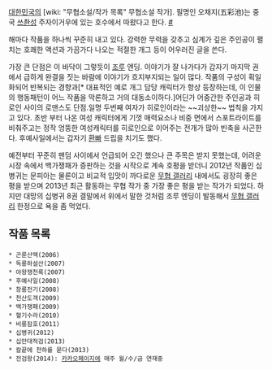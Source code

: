 [[대한민국]]의 [wiki: "무협소설/작가 목록" 무협소설 작가]. 필명인 오채지(五彩池)는 중국 [[쓰촨성]] 주자이거우에 있는 호수에서 따왔다고 한다. [http://www.websuda.com/?m=bbs&bid=012&uid=73 #] 

해마다 작품을 하나씩 꾸준히 내고 있다. 강력한 무력을 갖추고 심계가 깊은 주인공이 펼치는 호쾌한 액션과 가끔가다 나오는 적절한 개그 등이 어우러진 글을 쓴다.  

가장 큰 단점은 이 바닥이 그렇듯이 [[조루]] 엔딩. 이야기가 잘 나가다가 갑자기 마지막 권에서 급하게 완결을 짓는 바람에 이야기가 흐지부지되는 일이 많다. 작품의 구성이 획일화되어 반복되는 경향과[* 대표적인 예로 개그 담당 캐릭터가 항상 등장하는데, 이 인물의 행동패턴이 어느 작품을 막론하고 거의 대동소이하다.]어딘가 어중간한 주인공과 히로인 사이의 로맨스도 단점.일명 두번째 여자가 히로인이라는 ~~괴상한~~ 법칙을 가지고 있다. 초반 부터 나온 여성 캐릭터에게 기껏 매력요소나 비중 면에서 스포트라이트를 비춰주고는 정작 엉뚱한 여성캐릭터를 히로인으로 이어주는 전개가 많아 빈축을 사곤한다.
후예사일에서는 갑자기 [[환빠]] 드립을 치기도 했다. 

예전부터 꾸준히 팬덤 사이에서 언급되어 오긴 했으나 큰 주목은 받지 못했는데, 어려운 시장 속에서 백가쟁패가 증판하는 것을 시작으로 계속 호평을 받더니 2012년 작품인 십병귀는 문피아는 물론이고 비교적 입맛이 까다로운 [[무협 갤러리]] 내에서도 굉장히 좋은 평을 받으며 2013년 최근 활동하는 무협 작가 중 가장 좋은 평을 받는 작가가 되었다. 하지만 대망의 십병귀 8권 결말에서 위에서 말한 것처럼 조루 엔딩이 발동해서 [[무협 갤러리]] 한정으로 욕을 좀 먹었다.
== 작품 목록 ==
 * 곤륜산맥(2006)
 * 독룡하설산(2007)
 * 야왕쟁천록(2007)
 * 후예사일(2008)
 * 창룡전기(2008)
 * 천산도객(2009)
 * 백가쟁패(2009)
 * 혈기수라(2010)
 * 비룡잠호(2011)
 * 십병귀(2012)
 * 십만대적검(2013)
 * 칼끝에 천하를 묻다(2013)
 * 전검왕(2014): [[카카오페이지]]에 매주 월/수/금 연재중
